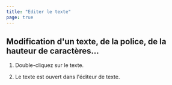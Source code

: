 ```yaml
---
title: "Editer le texte"
page: true
---
```

## Modification d&#39;un texte, de la police, de la hauteur de caract&#232;res...
<GeoMapper>

1.  Double-cliquez sur le texte.


2.  Le texte est ouvert dans l&#39;&#233;diteur de texte.





</GeoMapper>

